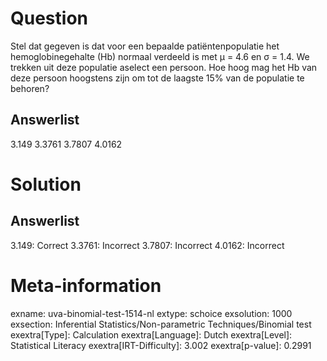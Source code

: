 Question
========

Stel dat gegeven is dat voor een bepaalde patiëntenpopulatie het
hemoglobinegehalte (Hb) normaal verdeeld is met μ = 4.6 en σ = 1.4. We
trekken uit deze populatie aselect een persoon. Hoe hoog mag het Hb van
deze persoon hoogstens zijn om tot de laagste 15% van de populatie te
behoren?

Answerlist
----------

3.149
3.3761
3.7807
4.0162

Solution
========

Answerlist
----------

3.149: Correct
3.3761: Incorrect
3.7807: Incorrect
4.0162: Incorrect

Meta-information
================
exname: uva-binomial-test-1514-nl
extype: schoice
exsolution: 1000
exsection: Inferential Statistics/Non-parametric Techniques/Binomial test
exextra[Type]: Calculation
exextra[Language]: Dutch
exextra[Level]: Statistical Literacy
exextra[IRT-Difficulty]: 3.002
exextra[p-value]: 0.2991
